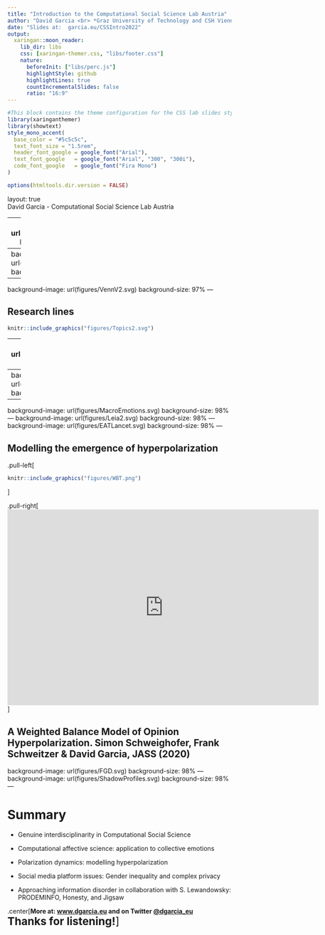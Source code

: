 ```yaml
---
title: "Introduction to the Computational Social Science Lab Austria"
author: "David Garcia <br> *Graz University of Technology and CSH Vienna*"
date: "Slides at:  garcia.eu/CSSIntro2022"
output:
  xaringan::moon_reader:
    lib_dir: libs 
    css: [xaringan-themer.css, "libs/footer.css"]
    nature:
      beforeInit: ["libs/perc.js"]
      highlightStyle: github
      highlightLines: true
      countIncrementalSlides: false
      ratio: "16:9"
---
```


```r
#This block contains the theme configuration for the CSS lab slides style
library(xaringanthemer)
library(showtext)
style_mono_accent(
  base_color = "#5c5c5c",
  text_font_size = "1.5rem",
  header_font_google = google_font("Arial"),
  text_font_google   = google_font("Arial", "300", "300i"),
  code_font_google   = google_font("Fira Mono")
)
```

```r
options(htmltools.dir.version = FALSE)
```


layout: true
<div class="my-footer"><span>David Garcia - Computational Social Science Lab Austria</span></div> 

---
background-image: url(figures/AboutMeV3.svg)
background-size: 98%
---
background-image: url(figures/VennV2-1.svg)
background-size: 97%
---
background-image: url(figures/VennV2.svg)
background-size: 97%
---

## Research lines
```r
knitr::include_graphics("figures/Topics2.svg")
```

---
background-image: url(figures/CollectiveEmotionsParis.svg)
background-size: 98%
---
background-image: url(figures/CollectiveEmotionsABM.svg)
background-size: 98%
---
background-image: url(figures/MacroEmotions.svg)
background-size: 98%
---
background-image: url(figures/Leia2.svg)
background-size: 98%
---
background-image: url(figures/EATLancet.svg)
background-size: 98%
---

## Modelling the emergence of hyperpolarization

.pull-left[
```r
knitr::include_graphics("figures/WBT.png")
```

]

.pull-right[
<iframe width="700" height="440" src="https://www.youtube.com/embed/y4rvLMgqwXQ" frameborder="0" allow="accelerometer; autoplay; encrypted-media; gyroscope; picture-in-picture" allowfullscreen></iframe>
]


A Weighted Balance Model of Opinion Hyperpolarization. Simon Schweighofer, Frank Schweitzer & David Garcia, JASS (2020)
---
background-image: url(figures/FGD.svg)
background-size: 98%
---
background-image: url(figures/ShadowProfiles.svg)
background-size: 98%
---

# Summary

- Genuine interdisciplinarity in Computational Social Science

- Computational affective science: application to collective emotions

- Polarization dynamics: modelling hyperpolarization

- Social media platform issues: Gender inequality and complex privacy

- Approaching information disorder in collaboration with S. Lewandowsky: PRODEMINFO, Honesty, and Jigsaw

.center[**More at: [www.dgarcia.eu](https://dgarcia.eu) and on Twitter [@dgarcia_eu](https://twitter.com/dgarcia_eu)**  
<big><big><big>**Thanks for listening!**
]
